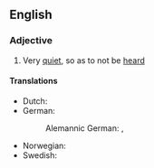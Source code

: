==English==

===Adjective===
{{head|en|adjective|head=(as) [[quiet]] as a [[mouse]]}}

# {{lb|en|simile}} Very [[quiet]], so as to not be [[heard]]

====Translations====
{{trans-top|very quiet}}
* Dutch: {{t+|nl|muisstil}}
* German: {{t|de|mäuschenstill}}
*: Alemannic German: {{t|gsw|müüslistile}}, {{t|gsw|müüslistill}}
{{trans-mid}}
* Norwegian: {{t|no|stille som en mus}}
* Swedish: {{t|sv|tyst som en mus}}
{{trans-bottom}}